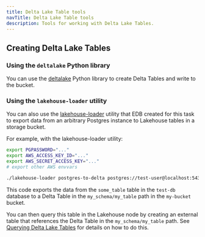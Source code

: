 ```yaml
---
title: Delta Lake Table tools
navTitle: Delta Lake Table tools
description: Tools for working with Delta Lake Tables.
---
```


## Creating Delta Lake Tables

### Using the `deltalake` Python library

You can use the [deltalake](https://pypi.org/project/deltalake/) Python library to create Delta Tables and write to the bucket.

### Using the `lakehouse-loader` utility

You can also use the [lakehouse-loader](https://github.com/splitgraph/lakehouse-loader) utility that EDB created for this task to export data from an arbitrary Postgres instance to Lakehouse tables in a storage bucket.

For example, with the lakehouse-loader utility:

```bash
export PGPASSWORD="..."
export AWS_ACCESS_KEY_ID="..."
export AWS_SECRET_ACCESS_KEY="..."
# export other AWS envvars

./lakehouse-loader postgres-to-delta postgres://test-user@localhost:5432/test-db -q "SELECT * FROM some_table" s3://my-bucket/my_schema/my_table
```

This code exports the data from the `some_table` table in the `test-db` database to a Delta Table in the `my_schema/my_table` path in the `my-bucket` bucket.

You can then query this table in the Lakehouse node by creating an external table that references the Delta Table in the `my_schema/my_table` path. See [Querying Delta Lake Tables](/edb-postgres-ai/latest/hybrid-manager/analytics/learn/how-to/query-delta-lake-tables/) for details on how to do this.
